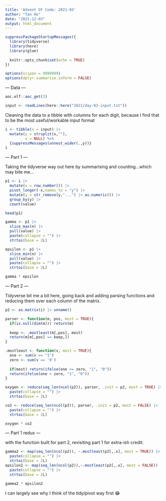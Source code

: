 ```yaml
---
title: 'Advent Of Code: 2021-03'
author: "Tan Ho"
date: "2021-12-03"
output: html_document
---
```


```r
suppressPackageStartupMessages({
  library(tidyverse)
  library(here)
  library(glue)
  
  knitr::opts_chunk$set(echo = TRUE)
})

options(scipen = 9999999)
options(dplyr.summarise.inform = FALSE)
```

--- Data ---

```r
aoc.elf::aoc_get(3)
```

```r
input <- readLines(here::here("2021/day-03-input.txt"))

```

Cleaning the data to a tibble with columns for each digit, because I find that to be the most useful/workable input format

```r
i <- tibble(x = input) |> 
  mutate(y = strsplit(x,""),
         x = NULL) %>%
  {suppressMessages(unnest_wider(.,y))}
i
```

--- Part 1 ---

Taking the tidyverse way out here by summarising and counting...which may bite me...

```r
p1 <- i |> 
  mutate(x = row_number()) |> 
  pivot_longer(-x,names_to = "y") |> 
  mutate(y = str_remove(y,"...") |> as.numeric()) |> 
  group_by(y) |> 
  count(value)

head(p1)

gamma <- p1 |> 
  slice_max(n) |> 
  pull(value) |> 
  paste(collapse = "") |> 
  strtoi(base = 2L)

epsilon <- p1 |> 
  slice_min(n) |> 
  pull(value) |> 
  paste(collapse = "") |> 
  strtoi(base = 2L)

gamma * epsilon
```

--- Part 2 ---

Tidyverse bit me a bit here, going back and adding parsing functions and reducing them over each column of the matrix.

```r
p2 <- as.matrix(i) |> unname()

parser <- function(m, pos, most = TRUE){
  if(is.null(dim(m))) return(m)
  
  keep <- .mostleast(m[,pos], most)
  return(m[m[,pos] == keep,])
}

.mostleast <- function(v, most = TRUE){
  one <- sum(v == "1")
  zero <- sum(v == '0')
  
  if(most) return(ifelse(one >= zero, "1", "0"))
  return(ifelse(one < zero, "1", "0"))
}

oxygen <- reduce(seq_len(ncol(p2)), parser, .init = p2, most = TRUE) |> 
  paste(collapse = "") |> 
  strtoi(base = 2L)

co2 <- reduce(seq_len(ncol(p2)), parser, .init = p2, most = FALSE) |> 
  paste(collapse = "") |> 
  strtoi(base = 2L)

oxygen * co2
```

--- Part 1 redux ---

with the function built for part 2, revisiting part 1 for extra-ish credit:

```r

gamma2 <- map(seq_len(ncol(p2)), ~.mostleast(p2[,.x], most = TRUE)) |> 
  paste(collapse = "") |> 
  strtoi(base = 2L)
epsilon2 <- map(seq_len(ncol(p2)),~.mostleast(p2[,.x], most = FALSE)) |> 
  paste(collapse = "") |> 
  strtoi(base = 2L)

gamma2 * epsilon2
```

I can largely see why I think of the tidy/pivot way first 😂

